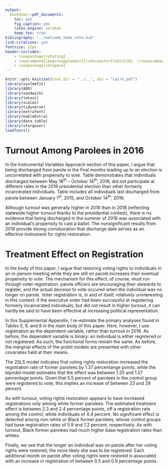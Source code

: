 ```yaml
---
output:
  bookdown::pdf_document2:
    toc: yes
    fig_caption: yes
    latex_engine: xelatex
    keep_tex: true
bibliography: "../welcome_home_vote.bib"
link-citations: yes
fontsize: 12pt
header-includes:
    - \usepackage{rotating}
    - \newcommand{\beginsupplement}{\setcounter{table}{0}  \renewcommand{\thetable}{A\arabic{table}} \setcounter{figure}{0} \renewcommand{\thefigure}{A\arabic{figure}}}
    - \usepackage{setspace}
---
```

\newpage
\doublespace
```r
knitr::opts_knit$set(root.dir = "../..", dev = "cairo_pdf")
library(systemfit)
library(AER)
library(sandwich)
library(lmtest)
library(scales)
library(tidyverse)
library(extrafont)
library(kableExtra)
library(data.table)
library(stargazer)
loadfonts()
```
# Turnout Among Parolees in 2016 {-}

In the Instrumental Variables Approach section of this paper, I argue that being discharged from parole in the final months leading up to an election is uncorrelated with propensity to vote. Table \ref{tab:to-16-logit} demonstrates that individuals discharged between May 18^th^ -- October 14^th^, 2016, did not participate at different rates in the 2016 presidential election than other formerly incarcerated individuals. Table \ref{tab:to-16-logit} includes all individuals last discharged from parole between January 1^st^, 2015, and October 14^th^, 2016.
\begin{singlespace}
```r
load("./temp/individual_turnout_16.rdata")

stargazer(model1, model2, model3,
          header = F,
          type = "latex", notes.align = "l",
          covariate.labels = c("D(Discharged on or after May 18\\textsuperscript{th}, 2016)", 
                               "D(Male)", "Age (Years)", "Counts in Most Recent Sentence",
                               "Time Spent on Parole (Years)"),
          dep.var.labels = c("Cast Ballot in 2016 Election"),
          title = "\\label{tab:to-16-logit} Individual-Level Logit Model",
          table.placement = "H",
          omit = c("race", "felony"),
          add.lines=list(c("Race / Ethnicity FE", "", "X", "X"),
                         c("Felony Class FE", "", "", "X")),
          table.layout = "-dcm#-t-a-s-n",
          out = "./temp/test.tex",
          out.header = F,
          notes = "TO REPLACE",
          se = list(
            sqrt(diag(vcovHC(model1, type = "HC0"))),
            sqrt(diag(vcovHC(model2, type = "HC0"))),
            sqrt(diag(vcovHC(model3, type = "HC0")))
          ))
j <- fread("./temp/test.tex", header = F, sep = "+")

note.latex <- "\\multicolumn{4}{l}{\\scriptsize{\\parbox{.5\\linewidth}{\\vspace{2pt}$^{***}p<0.01$, $^{**}p<0.05$, $^*p<0.1$. \\\\Robust standard errors in parentheses.}}}"

j <- j %>% 
  mutate(V1 = ifelse(grepl("TO REPLACE", V1), note.latex, V1),
         V1 = ifelse(grepl("\\\\#tab", V1), gsub("\\\\#", "", V1), V1)) %>% 
  filter(!grepl("Note:", V1)) %>% 
  mutate(n = row_number())

insert1 <- "\\fontsize{10}{12}\\selectfont"

j <- bind_rows(j, data.frame(V1 = c(insert1), n = c(1.1))) %>% 
  arrange(n) %>% 
  select(-n)

write.table(j, "./temp/table55.tex", quote = F, col.names = F,
            row.names = F)
```
\input{"../../temp/table55.tex"}
\end{singlespace}
Although turnout was generally higher in 2016 than in 2018 (reflecting statewide higher turnout thanks to the presidential contest), there is no evidence that being discharged in the summer of 2016 was associated with an individual's propensity to cast a ballot. The nonsignificant results from 2016 provide strong corroboration that discharge date serves as an effective instrument for rights restoration.

# Treatment Effect on Registration {-}

In the body of this paper, I argue that restoring voting rights to individuals in an in-person meeting while they are still on parole increases their eventual propensity to vote. The mechanism for this effect, of course, must run through voter registration; parole officers are encouraging their stewards to register, and the actual decision to vote occured when the individual was no longer on parole. Voter registration is, in and of itself, relatively uninteresting in this context: if the executive order had been successful at registering formerly incarcerated individuals, but did not result in higher turnout, it can hardly be said to have been effective at increasing political representation.

In this Supplemental Appendix, I re-estimate the primary analyses found in Tables 5, 6, and 8 in the main body of this paper. Here, however, I use registration as the dependent variable, rather than turnout in 2018. As before, the dependent variable is binary: an individual is either registered or not registered. As such, the functional forms remain the same. As before, the marginal effects of the probit models are presented with other covariates held at their means.

\begin{singlespace}
\input{"../../temp/iv_clean_reg.tex"}
\end{singlespace}

The 2SLS model indicates that voting rights restoration increased the registration rate of former parolees by 1.37 percentange points, while the biprobit model estimates that the effect was between 1.25 and 1.57 percentage points. Given that 5.5 percent of parolees in the control group were registered to vote, this implies an increase of between 23 and 29 percent.

\begin{singlespace}
\input{"../../temp/iv_clean_race_reg.tex"}
\end{singlespace}

As with turnout, voting rights restoration appears to have increased registrations only among white former parolees. The estimated treatment effect is between 2.3 and 2.4 percentage points, off a registration rate among the control, white individuals of 4.4 percent. No significant effect is detected among non-white or Black former parolees, whose control groups had base registration rates of 5.9 and 7.2 percent, respectively. As with turnout, Black former parolees had much higher base registration rates than whites.

\begin{singlespace}
\input{"../../temp/iv_clean_months_reg.tex"}
\end{singlespace}

Finally, we see that the longer an individual was on parole after her voting rights were restored, the more likely she was to be registered. Each additional month on parole after voting rights were restored is associated with an increase in registration of between 0.5 and 0.9 percentage points.